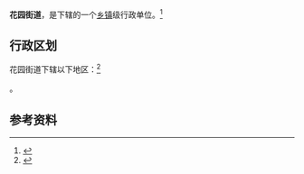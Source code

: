 {{中国乡级行政区|21/06/03/008/000}}

'''花园街道'''，是{{PRC admin/fullname|21/06/03/008/000|3}}下辖的一个[[乡镇|乡镇]]级行政单位。<ref>{{PRC admin/ref sgc|{{PRC admin/parent|21/06/03/008/000}}}}</ref>

== 行政区划 ==

花园街道下辖以下地区：<ref>{{PRC admin/ref sgc|21/06/03/008/000}}</ref>

{{PRC admin/children|21/06/03/008/000}}。

== 参考资料 ==

{{reflist}}

{{行政区划小作品}}
{{PRC admin/navcat|21/06/03/008/000}}